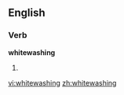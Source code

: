 ==English==

===Verb===
'''whitewashing'''

# {{present participle of|[[whitewash]]}}

[[vi:whitewashing]]
[[zh:whitewashing]]